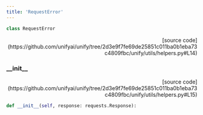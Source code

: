 ```yaml
---
title: 'RequestError'
---
```


```python
class RequestError
```

<p align="right">[source code](https://github.com/unifyai/unify/tree/2d3e9f7fe69de25851c011ba0b1eba73c4809fbc/unify/utils/helpers.py#L14)</p>



### \_\_init\_\_

<p align="right">[source code](https://github.com/unifyai/unify/tree/2d3e9f7fe69de25851c011ba0b1eba73c4809fbc/unify/utils/helpers.py#L15)</p>

```python
def __init__(self, response: requests.Response):
```

